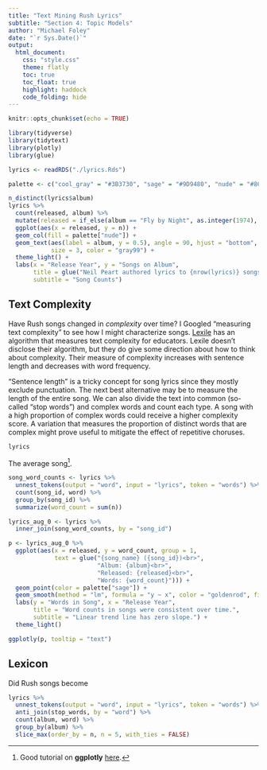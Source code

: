 ```yaml
---
title: "Text Mining Rush Lyrics"
subtitle: "Section 4: Topic Models"
author: "Michael Foley"
date: "`r Sys.Date()`"
output: 
  html_document:
    css: "style.css"
    theme: flatly
    toc: true
    toc_float: true
    highlight: haddock
    code_folding: hide
---
```


```r
knitr::opts_chunk$set(echo = TRUE)
```

```r
library(tidyverse)
library(tidytext)
library(plotly)
library(glue)

lyrics <- readRDS("./lyrics.Rds")

palette <- c("cool_gray" = "#3B3730", "sage" = "#9D9480", "nude" = "#8C7460")
```

```r
n_distinct(lyrics$album)
lyrics %>% 
  count(released, album) %>%
  mutate(released = if_else(album == "Fly by Night", as.integer(1974), released)) %>%
  ggplot(aes(x = released, y = n)) +
  geom_col(fill = palette["nude"]) +
  geom_text(aes(label = album, y = 0.5), angle = 90, hjust = "bottom", vjust = .25, 
            size = 3, color = "gray99") +
  theme_light() +
  labs(x = "Release Year", y = "Songs on Album", 
       title = glue("Neil Peart authored lyrics to {nrow(lyrics)} songs across {n_distinct(lyrics$album)} albums."),
       subtitle = "Song Counts")
```

## Text Complexity

Have Rush songs changed in _complexity_ over time? I Googled "measuring text complexity" to see how I might characterize songs. [Lexile](https://lexile.com/educators/tools-to-support-reading-at-school/tools-to-determine-a-books-complexity/) has an algorithm that measures text complexity for educators. Lexile doesn't disclose their algorithm, but they do give some direction about how to think about complexity. Their measure of complexity increases with sentence length and decreases with word frequency. 

"Sentence length" is a tricky concept for song lyrics since they mostly exclude punctuation. The next best alternative may be to measure the length of the entire song. We can also divide the text into common (so-called "stop words") and complex words and count each type. A song with a high proportion of complex words could receive a higher complexity score. A variation that measures the proportion of distinct words that are complex might prove useful to mitigate the effect of repetitive choruses.

```r
lyrics
```


The average song^[Good tutorial on **ggplotly** [here](https://www.musgraveanalytics.com/blog/2018/8/24/how-to-make-ggplot2-charts-interactive-with-plotly).].

```r
song_word_counts <- lyrics %>% 
  unnest_tokens(output = "word", input = "lyrics", token = "words") %>%
  count(song_id, word) %>%
  group_by(song_id) %>%
  summarize(word_count = sum(n))

lyrics_aug_0 <- lyrics %>%
  inner_join(song_word_counts, by = "song_id")

p <- lyrics_aug_0 %>% 
  ggplot(aes(x = released, y = word_count, group = 1,
             text = glue("{song_name} ({song_id})<br>",
                         "Album: {album}<br>",
                         "Released: {released}<br>",
                         "Words: {word_count}"))) +
  geom_point(color = palette["sage"]) +
  geom_smooth(method = "lm", formula = "y ~ x", color = "goldenrod", fill = "goldenrod") +
  labs(y = "Words in Song", x = "Release Year", 
       title = "Word counts in songs were consistent over time.",
       subtitle = "Linear trend line has zero slope.") +
  theme_light()

ggplotly(p, tooltip = "text")
```

## Lexicon

Did Rush songs become 
```r
lyrics %>% 
  unnest_tokens(output = "word", input = "lyrics", token = "words") %>%
  anti_join(stop_words, by = "word") %>%
  count(album, word) %>%
  group_by(album) %>%
  slice_max(order_by = n, n = 5, with_ties = FALSE)
```

